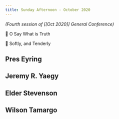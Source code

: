 ```yaml
---
title: Sunday Afternoon - October 2020
---
```


_(Fourth session of [[Oct 2020]] General Conference)_

🎵 O Say What is Truth

🎵 Softly, and Tenderly

## Pres Eyring

## Jeremy R. Yaegy

## Elder Stevenson

## Wilson Tamargo
